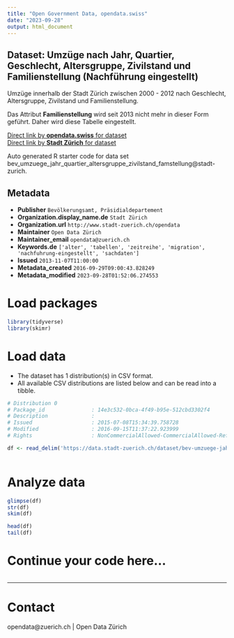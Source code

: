 ```yaml
---
title: "Open Government Data, opendata.swiss"
date: "2023-09-28"
output: html_document
---
```


## Dataset: Umzüge nach Jahr, Quartier, Geschlecht, Altersgruppe, Zivilstand und Familienstellung (Nachführung eingestellt)

Umzüge innerhalb der Stadt Zürich zwischen 2000 - 2012 nach Geschlecht, Altersgruppe, Zivilstand und Familienstellung.

Das Attribut **Familienstellung** wird seit 2013 nicht mehr in dieser Form geführt. Daher wird diese Tabelle eingestellt.

[Direct link by **opendata.swiss** for dataset](https://opendata.swiss/de/dataset/umzuge-nach-jahr-quartier-geschlecht-altersgruppe-zivilstand-und-familienstellung-nachfuhrung-e)<br>
[Direct link by **Stadt Zürich** for dataset](https://data.stadt-zuerich.ch/dataset/bev-umzuege-jahr-quartier-altersgruppe-zivilstand-famstellung)

Auto generated R starter code for data set bev_umzuege_jahr_quartier_altersgruppe_zivilstand_famstellung@stadt-zurich.

## Metadata

- **Publisher** `Bevölkerungsamt, Präsidialdepartement`
- **Organization.display_name.de** `Stadt Zürich`
- **Organization.url** `http://www.stadt-zuerich.ch/opendata`
- **Maintainer** `Open Data Zürich`
- **Maintainer_email** `opendata@zuerich.ch`
- **Keywords.de** `['alter', 'tabellen', 'zeitreihe', 'migration', 'nachfuhrung-eingestellt', 'sachdaten']`
- **Issued** `2013-11-07T11:00:00`
- **Metadata_created** `2016-09-29T09:00:43.828249`
- **Metadata_modified** `2023-09-28T01:52:06.274553`


# Load packages

```r

library(tidyverse)
library(skimr)

```

# Load data

-   The dataset has 1 distribution(s) in CSV format.
-   All available CSV distributions are listed below and can be read into a tibble.

```r

# Distribution 0
# Package_id               : 14e3c532-0bca-4f49-b95e-512cbd3302f4
# Description              : 
# Issued                   : 2015-07-08T15:34:39.758728
# Modified                 : 2016-09-15T11:37:22.923999
# Rights                   : NonCommercialAllowed-CommercialAllowed-ReferenceNotRequired

df <- read_delim('https://data.stadt-zuerich.ch/dataset/bev-umzuege-jahr-quartier-altersgruppe-zivilstand-famstellung/download/bev_umzg_jahr_alter_geschlecht_ziv_famstell.csv')



```

# Analyze data

```r

glimpse(df)
str(df)
skim(df)

head(df)
tail(df)

```

# Continue your code here...

```r

```

------------------------------------------------------------------------

# Contact

opendata@zuerich.ch | Open Data Zürich
